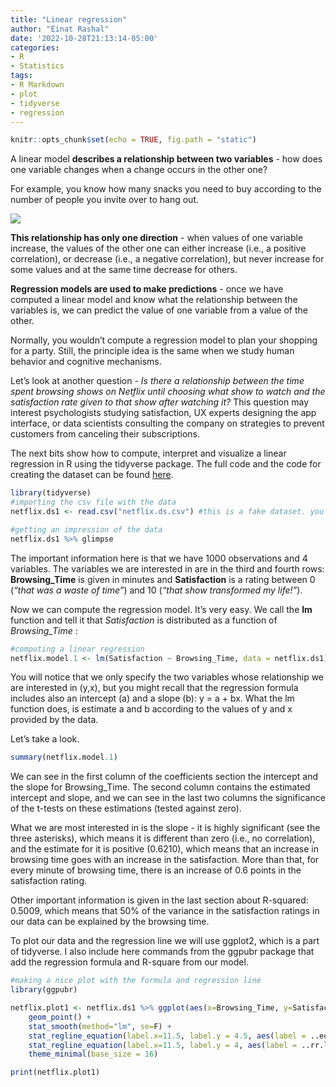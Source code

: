 ```yaml
---
title: "Linear regression"
author: "Einat Rashal"
date: '2022-10-28T21:13:14-05:00'
categories:
- R
- Statistics
tags:
- R Markdown
- plot
- tidyverse
- regression
---
```


```r
knitr::opts_chunk$set(echo = TRUE, fig.path = "static")
```
A linear model **describes a relationship between two variables** - how does one variable changes when a change occurs in the other one?

For example, you know how many snacks you need to buy according to the number of people you invite over to hang out.

![](./chips.png)

**This relationship has only one direction** - when values of one variable increase, the values of the other one can either increase (i.e., a positive correlation), or decrease (i.e., a negative correlation), but never increase for some values and at the same time decrease for others. 

**Regression models are used to make predictions** - once we have computed a linear model and know what the relationship between the variables is, we can predict the value of one variable from a value of the other.


Normally, you wouldn't compute a regression model to plan your shopping for a party. Still, the principle idea is the same when we study human behavior and cognitive mechanisms. 

Let's look at another question - *Is there a relationship between the time spent browsing shows on Netflix until choosing what show to watch and the satisfaction rate given to that show after watching it?*  This question may interest psychologists studying satisfaction, UX experts designing the app interface, or data scientists consulting the company on strategies to prevent customers from canceling their subscriptions. 

The next bits show how to compute, interpret and visualize a linear regression in R using the tidyverse package. The full code and the code for creating the dataset can be found [here](https://github.com/einatrs/lm_tutorial/commit/7c9740da2991f3374e5e9fb5f15eb8a9cbcbb463).

```r
library(tidyverse)
#importing the csv file with the data
netflix.ds1 <- read.csv("netflix.ds.csv") #this is a fake dataset. you can find the code to create it in the link above.

#getting an impression of the data 
netflix.ds1 %>% glimpse 

```

The important information here is that we have 1000 observations and 4 variables. The variables we are interested in are in the third and fourth rows: **Browsing_Time** is given in minutes and **Satisfaction** is a rating between 0 (*"that was a waste of time"*) and 10 (*"that show transformed my life!"*).

Now we can compute the regression model. It's very easy. We call the **lm** function and tell it that *Satisfaction* is distributed as a function of *Browsing_Time* :

```r
#computing a linear regression
netflix.model.1 <- lm(Satisfaction ~ Browsing_Time, data = netflix.ds1)

```

You will notice that we only specify the two variables whose relationship we are interested in (y,x), but you might recall that the regression formula includes also an intercept (a) and a slope (b): y = a + bx. What the lm function does, is estimate a and b according to the values of y and x provided by the data. 

Let's take a look.


```r
summary(netflix.model.1)

```

We can see in the first column of the coefficients section the intercept and the slope for Browsing_Time. The second column contains the estimated intercept and slope, and we can see in the last two columns the significance of the t-tests on these estimations (tested against zero). 

What we are most interested in is the slope - it is highly significant (see the three asterisks), which means it is different than zero (i.e., no correlation), and the estimate for it is positive (0.6210), which means that an increase in browsing time goes with an increase in the satisfaction. More than that, for every minute of browsing time, there is an increase of 0.6 points in the satisfaction rating.

Other important information is given in the last section about R-squared: 0.5009, which means that 50% of the variance in the satisfaction ratings in our data can be explained by the browsing time. 

To plot our data and the regression line we will use ggplot2, which is a part of tidyverse. I also include here commands from the ggpubr package that add the regression formula and R-square from our model.

``` r
#making a nice plot with the formula and regression line
library(ggpubr)

netflix.plot1 <- netflix.ds1 %>% ggplot(aes(x=Browsing_Time, y=Satisfaction)) + 
	geom_point() +
	stat_smooth(method="lm", se=F) +
	stat_regline_equation(label.x=11.5, label.y = 4.5, aes(label = ..eq.label..), size=5) +
	stat_regline_equation(label.x=11.5, label.y = 4, aes(label = ..rr.label..), size=5) +
	theme_minimal(base_size = 16)

print(netflix.plot1)

```


